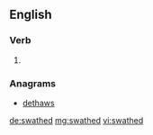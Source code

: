 ==English==

===Verb===
{{head|en|verb form}}

# {{en-past of|swathe}}

===Anagrams===
* [[dethaws#English|dethaws]]

[[de:swathed]]
[[mg:swathed]]
[[vi:swathed]]